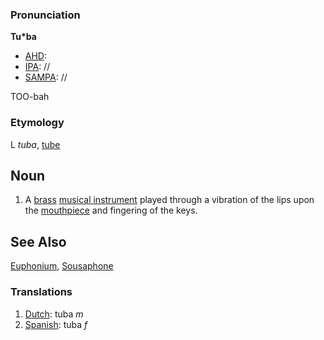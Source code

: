 ===Pronunciation===

'''Tu*ba'''
*[[AHD]]:
*[[IPA]]: //
*[[SAMPA]]: //
TOO-bah
===Etymology===

L ''tuba'', [[tube]]

==Noun==
# A [[brass]] [[musical instrument]] played through a vibration of the lips upon the [[mouthpiece]] and fingering of the keys.


==See Also==
[[Euphonium]], [[Sousaphone]]

===Translations===

#[[Dutch]]: tuba ''m''
#[[Spanish]]: tuba ''f''